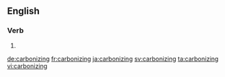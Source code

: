 ==English==

===Verb===
{{head|en|present participle}}

# {{present participle of|carbonize|lang=en}}

[[de:carbonizing]]
[[fr:carbonizing]]
[[ja:carbonizing]]
[[sv:carbonizing]]
[[ta:carbonizing]]
[[vi:carbonizing]]